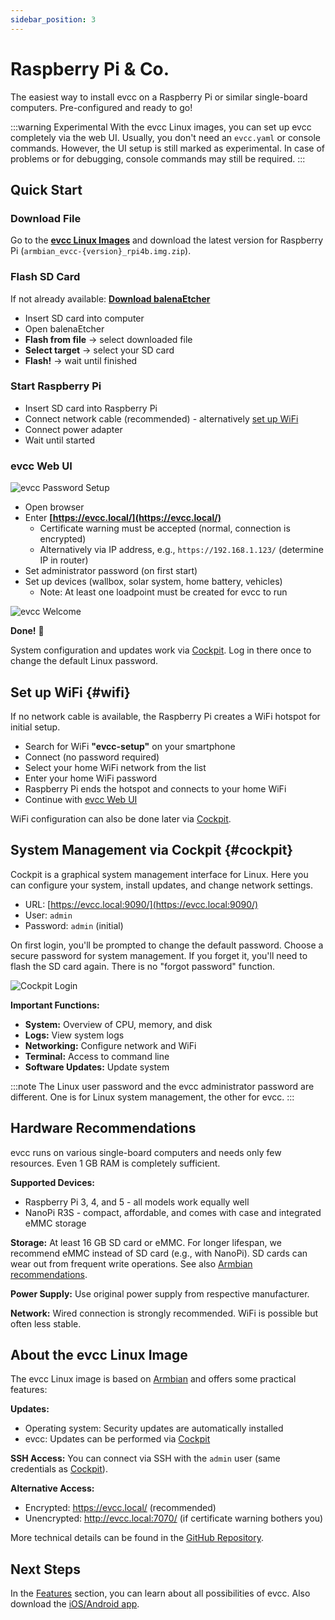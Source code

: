 ```yaml
---
sidebar_position: 3
---
```


# Raspberry Pi & Co.

The easiest way to install evcc on a Raspberry Pi or similar single-board computers.
Pre-configured and ready to go!

:::warning Experimental
With the evcc Linux images, you can set up evcc completely via the web UI.
Usually, you don't need an `evcc.yaml` or console commands.
However, the UI setup is still marked as experimental.
In case of problems or for debugging, console commands may still be required.
:::

## Quick Start

### Download File

Go to the **[evcc Linux Images](https://github.com/evcc-io/images/releases)** and download the latest version for Raspberry Pi (`armbian_evcc-{version}_rpi4b.img.zip`).

### Flash SD Card

If not already available: **[Download balenaEtcher](https://etcher.balena.io/)**

- Insert SD card into computer
- Open balenaEtcher
- **Flash from file** → select downloaded file
- **Select target** → select your SD card
- **Flash!** → wait until finished

### Start Raspberry Pi

- Insert SD card into Raspberry Pi
- Connect network cable (recommended) - alternatively [set up WiFi](#wifi)
- Connect power adapter
- Wait until started

### evcc Web UI

![evcc Password Setup](screenshots/evcc-password.webp)

- Open browser
- Enter **[https://evcc.local/](https://evcc.local/)**
  - Certificate warning must be accepted (normal, connection is encrypted)
  - Alternatively via IP address, e.g., `https://192.168.1.123/` (determine IP in router)
- Set administrator password (on first start)
- Set up devices (wallbox, solar system, home battery, vehicles)
  - Note: At least one loadpoint must be created for evcc to run

![evcc Welcome](screenshots/evcc-welcome.webp)

**Done!** 🎉

System configuration and updates work via [Cockpit](#cockpit).
Log in there once to change the default Linux password.

## Set up WiFi {#wifi}

If no network cable is available, the Raspberry Pi creates a WiFi hotspot for initial setup.

- Search for WiFi **"evcc-setup"** on your smartphone
- Connect (no password required)
- Select your home WiFi network from the list
- Enter your home WiFi password
- Raspberry Pi ends the hotspot and connects to your home WiFi
- Continue with [evcc Web UI](#evcc-web-ui)

WiFi configuration can also be done later via [Cockpit](#cockpit).

## System Management via Cockpit {#cockpit}

Cockpit is a graphical system management interface for Linux.
Here you can configure your system, install updates, and change network settings.

- URL: [https://evcc.local:9090/](https://evcc.local:9090/)
- User: `admin`
- Password: `admin` (initial)

On first login, you'll be prompted to change the default password.
Choose a secure password for system management.
If you forget it, you'll need to flash the SD card again.
There is no "forgot password" function.

![Cockpit Login](screenshots/cockpit.webp)

**Important Functions:**
- **System:** Overview of CPU, memory, and disk
- **Logs:** View system logs
- **Networking:** Configure network and WiFi
- **Terminal:** Access to command line
- **Software Updates:** Update system

:::note
The Linux user password and the evcc administrator password are different.
One is for Linux system management, the other for evcc.
:::

## Hardware Recommendations

evcc runs on various single-board computers and needs only few resources.
Even 1 GB RAM is completely sufficient.

**Supported Devices:**
- Raspberry Pi 3, 4, and 5 - all models work equally well
- NanoPi R3S - compact, affordable, and comes with case and integrated eMMC storage

**Storage:**
At least 16 GB SD card or eMMC.
For longer lifespan, we recommend eMMC instead of SD card (e.g., with NanoPi).
SD cards can wear out from frequent write operations.
See also [Armbian recommendations](https://docs.armbian.com/User-Guide_Getting-Started/#what-do-i-need).

**Power Supply:**
Use original power supply from respective manufacturer.

**Network:**
Wired connection is strongly recommended.
WiFi is possible but often less stable.

## About the evcc Linux Image

The evcc Linux image is based on [Armbian](https://www.armbian.com/) and offers some practical features:

**Updates:**
- Operating system: Security updates are automatically installed
- evcc: Updates can be performed via [Cockpit](#cockpit)

**SSH Access:**
You can connect via SSH with the `admin` user (same credentials as [Cockpit](#cockpit)).

**Alternative Access:**
- Encrypted: https://evcc.local/ (recommended)
- Unencrypted: http://evcc.local:7070/ (if certificate warning bothers you)

More technical details can be found in the [GitHub Repository](https://github.com/evcc-io/images).

## Next Steps

In the [Features](/docs/features/solar-charging) section, you can learn about all possibilities of evcc.
Also download the [iOS/Android app](/docs/features/app).